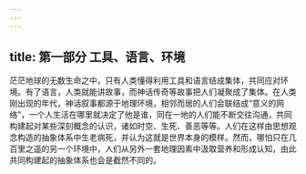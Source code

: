 ```yaml
---
---
---
```

title: 第一部分 工具、语言、环境
---




茫茫地球的无数生命之中，只有人类懂得利用工具和语言结成集体，共同应对环境。有了语言，人类就能讲故事，而神话传奇等故事把人们凝聚成了集体。在人类刚出现的年代，神话叙事都源于地理环境，相邻而居的人们会联结成“意义的网络”，一个人生活在哪里就决定了他是谁，同在一地的人们能不断交往沟通，共同构建起对某些深刻概念的认识，诸如时空、生死、善恶等等。人们在这样由思想观念构造的抽象体系中生老病死，并认为这就是世界本身的模样。然而，哪怕只在几百里之遥的另一个环境中，人们从另外一套地理因素中汲取营养和形成认知，由此共同构建起的抽象体系也会是截然不同的。